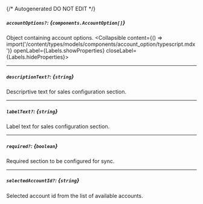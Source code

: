 {/* Autogenerated DO NOT EDIT  */}

##### `accountOptions?`: *{`components.AccountOption[]`}*
Object containing account options.
<Collapsible content={() => import('/content/types/models/components/account_option/typescript.mdx')} openLabel={Labels.showProperties} closeLabel={Labels.hideProperties}>
</Collapsible>

---
##### `descriptionText?`: *{`string`}*
Descriprtive text for sales configuration section.

---
##### `labelText?`: *{`string`}*
Label text for sales configuration section.

---
##### `required?`: *{`boolean`}*
Required section to be configured for sync.

---
##### `selectedAccountId?`: *{`string`}*
Selected account id from the list of available accounts.


